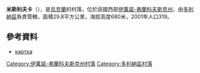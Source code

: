 {{coord|48|47|56|N|23|45|20|E|scale:30000|display=title}}

'''米斯利夫卡'''（{{lang-uk|Мислівка}}），是[[烏克蘭|烏克蘭]]的村落，位於該國西部[[伊萬諾-弗蘭科夫斯克州|伊萬諾-弗蘭科夫斯克州]]，由[[多利納區|多利納區]]負責管轄，面積29.8平方公里，海拔高度680米，2001年人口319。

==參考資料==
*[http://gska2.rada.gov.ua/pls/z7502/A005?rdat1=21.01.2009&rf7571=13566 картка]{{dead link|date=2018年4月 |bot=InternetArchiveBot |fix-attempted=yes }}

{{DEFAULTSORT:Мислівка}}
[[Category:伊萬諾-弗蘭科夫斯克州村落|Category:伊萬諾-弗蘭科夫斯克州村落]]
[[Category:多利納區村落|Category:多利納區村落]]


{{IvanoFrankivsk-geo-stub}}